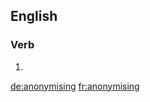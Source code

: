 
==English==

===Verb===
{{head|en}}

# {{present participle of|anonymise}}

[[de:anonymising]]
[[fr:anonymising]]